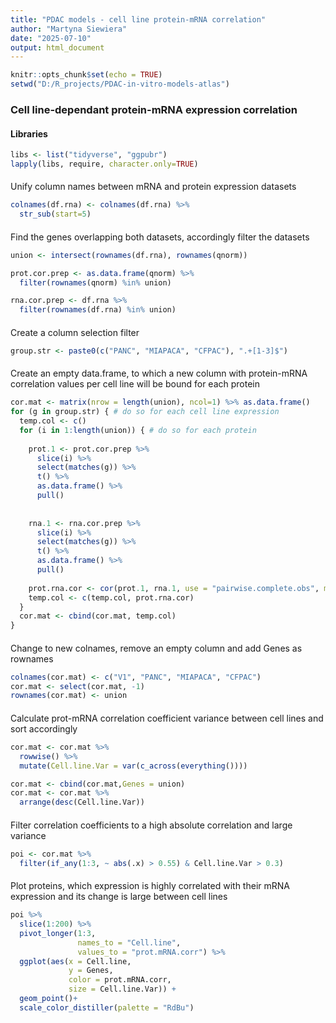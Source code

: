 ---
title: "PDAC models - cell line protein-mRNA correlation"
author: "Martyna Siewiera"
date: "2025-07-10"
output: html_document
---

```{r setup, include=FALSE}
knitr::opts_chunk$set(echo = TRUE)
setwd("D:/R_projects/PDAC-in-vitro-models-atlas")
```

### Cell line-dependant protein-mRNA expression correlation

#### Libraries

```{r libraries}
libs <- list("tidyverse", "ggpubr")
lapply(libs, require, character.only=TRUE)
```


#### 
Unify column names between mRNA and protein expression datasets

```{r unify-colnames}
colnames(df.rna) <- colnames(df.rna) %>%
  str_sub(start=5)
```

####
Find the genes overlapping both datasets, accordingly filter the datasets

```{r union-filter}
union <- intersect(rownames(df.rna), rownames(qnorm))

prot.cor.prep <- as.data.frame(qnorm) %>%
  filter(rownames(qnorm) %in% union)

rna.cor.prep <- df.rna %>%
  filter(rownames(df.rna) %in% union)
```

####
Create a column selection filter

```{r col-filter}
group.str <- paste0(c("PANC", "MIAPACA", "CFPAC"), ".+[1-3]$")
```

#### 
Create an empty data.frame, to which a new column with protein-mRNA correlation values per cell line will be bound for each protein

```{r corr-calc}
cor.mat <- matrix(nrow = length(union), ncol=1) %>% as.data.frame()
for (g in group.str) { # do so for each cell line expression
  temp.col <- c()
  for (i in 1:length(union)) { # do so for each protein
      
    prot.1 <- prot.cor.prep %>%
      slice(i) %>%
      select(matches(g)) %>%
      t() %>%
      as.data.frame() %>%
      pull()
    
    
    rna.1 <- rna.cor.prep %>%
      slice(i) %>%
      select(matches(g)) %>%
      t() %>%
      as.data.frame() %>%
      pull()
    
    prot.rna.cor <- cor(prot.1, rna.1, use = "pairwise.complete.obs", method = "pearson")
    temp.col <- c(temp.col, prot.rna.cor)
  }
  cor.mat <- cbind(cor.mat, temp.col)
}
```

####
Change to new colnames, remove an empty column and add Genes as rownames

```{r tidy-corr-mat}
colnames(cor.mat) <- c("V1", "PANC", "MIAPACA", "CFPAC")
cor.mat <- select(cor.mat, -1)
rownames(cor.mat) <- union
```

#### 
Calculate prot-mRNA correlation coefficient variance between cell lines and sort accordingly

```{r corr-var-calc}
cor.mat <- cor.mat %>% 
  rowwise() %>% 
  mutate(Cell.line.Var = var(c_across(everything())))

cor.mat <- cbind(cor.mat,Genes = union)
cor.mat <- cor.mat %>% 
  arrange(desc(Cell.line.Var))

```


####
Filter correlation coefficients to a high absolute correlation and large variance

```{r filter-corr-mat}
poi <- cor.mat %>% 
  filter(if_any(1:3, ~ abs(.x) > 0.55) & Cell.line.Var > 0.3)
```

####
Plot proteins, which expression is highly correlated with their mRNA expression and its change is large between cell lines

```{r plot-poi}
poi %>%
  slice(1:200) %>%
  pivot_longer(1:3,
               names_to = "Cell.line",
               values_to = "prot.mRNA.corr") %>%
  ggplot(aes(x = Cell.line,
             y = Genes,
             color = prot.mRNA.corr,
             size = Cell.line.Var)) +
  geom_point()+
  scale_color_distiller(palette = "RdBu")
```

